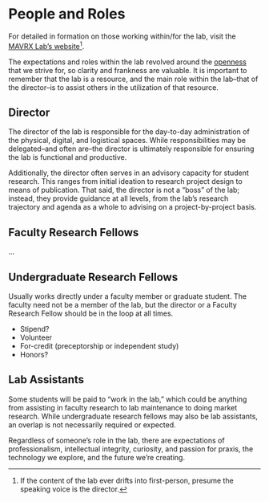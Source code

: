 # People and Roles {#people}

For detailed in formation on those working within/for the lab, visit the [MAVRX Lab's website](https://mavrxlab.org/people)^[If the content of the lab ever drifts into first-person, presume the speaking voice is the director.].

The expectations and roles within the lab revolved around the [openness](#openness) that we strive for, so clarity and frankness are valuable. It is important to remember that the lab is a resource, and the main role within the lab--that of the director--is to assist others in the utilization of that resource.

## Director

The director of the lab is responsible for the day-to-day administration of the physical, digital, and logistical spaces. While responsibilities may be delegated--and often are--the director is ultimately responsible for ensuring the lab is functional and productive.

Additionally, the director often serves in an advisory capacity for student research. This ranges from initial ideation to research project design to means of publication. That said, the director is not a "boss" of the lab; instead, they provide guidance at all levels, from the lab's research trajectory and agenda as a whole to advising on a project-by-project basis. 

## Faculty Research Fellows

...

## Undergraduate Research Fellows

Usually works directly under a faculty member or graduate student. The faculty need not be a member of the lab, but the director or a Faculty Research Fellow should be in the loop at all times.

+ Stipend?
+ Volunteer
+ For-credit (preceptorship or independent study)
+ Honors?

## Lab Assistants

Some students will be paid to "work in the lab," which could be anything from assisting in faculty research to lab maintenance to doing market research. While undergraduate research fellows may also be lab assistants, an overlap is not necessarily required or expected.

Regardless of someone's role in the lab, there are expectations of professionalism, intellectual integrity, curiosity, and passion for praxis, the technology we explore, and the future we're creating.